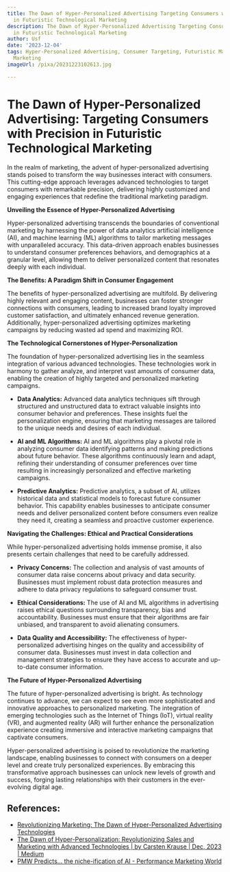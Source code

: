 ```yaml
---
title: The Dawn of Hyper-Personalized Advertising Targeting Consumers with Precision
  in Futuristic Technological Marketing
description: The Dawn of Hyper-Personalized Advertising Targeting Consumers with Precision
  in Futuristic Technological Marketing
author: Usf
date: '2023-12-04'
tags: Hyper-Personalized Advertising, Consumer Targeting, Futuristic Marketing, Technological
  Marketing
imageUrl: /pixa/20231223102613.jpg

---
```

# The Dawn of  Hyper-Personalized Advertising: Targeting Consumers with Precision in  Futuristic Technological Marketing

In the realm of  marketing, the advent of hyper-personalized advertising stands poised to transform  the way businesses interact  with consumers. This cutting-edge approach leverages advanced technologies to target consumers with remarkable precision, delivering highly customized  and  engaging experiences that redefine the traditional marketing paradigm.

**Unveiling the Essence of Hyper-Personalized Advertising**

Hyper-personalized advertising  transcends the boundaries  of conventional marketing by harnessing the power of data analytics artificial intelligence (AI), and machine learning  (ML) algorithms to tailor marketing  messages with unparalleled accuracy. This data-driven approach enables businesses to understand consumer preferences behaviors,  and demographics  at a granular level, allowing them  to deliver personalized content that resonates deeply with each  individual.

**The Benefits: A Paradigm Shift in Consumer Engagement**

The benefits of hyper-personalized advertising are multifold. By delivering highly relevant and engaging content, businesses can foster stronger connections with consumers, leading to increased brand loyalty improved customer satisfaction, and ultimately enhanced revenue generation. Additionally, hyper-personalized advertising  optimizes marketing campaigns by reducing  wasted  ad spend and maximizing ROI.

**The Technological Cornerstones of Hyper-Personalization**

The foundation of hyper-personalized advertising lies in  the seamless integration of various advanced technologies. These technologies work in  harmony  to gather analyze, and interpret vast amounts of consumer data,  enabling the creation of highly targeted and personalized marketing campaigns.

- **Data Analytics:**  Advanced data  analytics techniques sift through structured and unstructured data to extract valuable insights into consumer behavior  and preferences. These  insights fuel the personalization engine,  ensuring that marketing messages are  tailored to the unique needs and  desires of each individual.

- **AI and ML Algorithms:** AI and ML algorithms  play a pivotal  role  in analyzing consumer data identifying patterns and making  predictions about future behavior.  These algorithms continuously learn and adapt, refining their understanding of consumer preferences over time resulting in increasingly personalized and effective marketing campaigns.

- **Predictive Analytics:** Predictive analytics, a subset of AI, utilizes historical data and statistical models to forecast future consumer behavior. This capability enables businesses to anticipate consumer needs and deliver personalized content before consumers even realize they need it, creating a seamless and proactive customer experience.

**Navigating the Challenges: Ethical and Practical Considerations**

While hyper-personalized advertising holds immense promise, it also  presents certain challenges that need to be carefully addressed.

-  **Privacy Concerns:** The collection and analysis of vast amounts of consumer data  raise concerns  about privacy and  data security. Businesses  must  implement robust data protection measures and  adhere to data privacy regulations to  safeguard consumer trust.

- **Ethical Considerations:** The use of AI and ML algorithms in advertising raises ethical questions  surrounding transparency, bias and accountability. Businesses  must ensure  that their algorithms are fair unbiased, and transparent to avoid alienating consumers.

- **Data Quality and Accessibility:** The effectiveness  of hyper-personalized advertising hinges on the quality and accessibility of consumer data. Businesses must invest in data collection and management strategies to ensure they have access to accurate and up-to-date consumer information.

**The  Future of Hyper-Personalized Advertising**

The future of hyper-personalized  advertising is  bright. As technology continues to advance, we can expect to see even more sophisticated and innovative approaches to personalized marketing. The integration of emerging technologies such as the Internet of Things (IoT), virtual reality  (VR), and augmented  reality (AR) will further  enhance the personalization experience creating immersive and interactive marketing campaigns that captivate consumers.

Hyper-personalized advertising is poised to revolutionize the marketing  landscape, enabling businesses to connect  with consumers on a deeper level and create truly personalized experiences. By embracing this transformative approach businesses can unlock new levels  of growth and success, forging  lasting relationships with their customers in the ever-evolving digital  age.

## References:
- [Revolutionizing Marketing: The Dawn of Hyper-Personalized Advertising Technologies](https://maximedupaul.com/2023/11/04/hyper-personalisation-in-ad-tech/)
- [The Dawn of Hyper-Personalization: Revolutionizing Sales and Marketing with Advanced Technologies | by Carsten Krause | Dec, 2023 | Medium](https://medium.com/@carsten.krause/the-dawn-of-hyper-personalization-revolutionizing-sales-and-marketing-with-advanced-technologies-ff419ca0907b)
- [PMW Predicts… the niche-ification of AI - Performance Marketing World](https://www.performancemarketingworld.com/article/1849389/pmw-predicts%E2%80%A6-niche-ification-ai)
